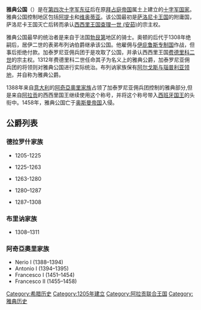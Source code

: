 {{unreferenced|time=2014-1-7}}

'''雅典公国'''（{{lang-el|Δουκᾶτον Ἀθηνῶν}}）是在[[第四次十字军东征|第四次十字军东征]]后在原[[拜占庭帝国|拜占庭帝国]]属土上建立的[[十字军国家|十字军国家]]。雅典公国控制地区包括[[阿提卡|阿提卡]]和[[維奧蒂亞州|维奥蒂亚]]。该公国最初是[[萨洛尼卡王国|萨洛尼卡王国]]的附庸国，萨洛尼卡王国灭亡后转而承认[[西西里王国|西西里王国]][[查理一世_(安茹)|查理一世 (安茹)]]的宗主权。

雅典公国最早的统治者是来自于法国[[勃艮第|勃艮第]]地区的骑士{{link-en|奥顿·德·拉罗什|Othon de la Roche}}。奥顿的后代于1308年绝嗣后，居伊二世的表弟布列讷伯爵{{link-en|戈蒂埃五世（布列讷伯爵）|Walter V, Count of Brienne|戈蒂埃五世}}继承该公国。他雇佣{{link-en|加泰罗尼亚佣兵团|Catalan Company}}与[[伊庇鲁斯专制国|伊庇鲁斯专制国]]作战，但事后拒绝付款。加泰罗尼亚佣兵团于是攻取了公国，并承认西西里王国[[費德里科二世|费德里科二世]]的宗主权。1312年费德里科二世任命其子{{link-en|曼弗雷德 (雅典公爵)|Manfred, Duke of Athens|曼弗雷德}}为名义上的雅典公爵，加泰罗尼亚佣兵团的将领则对雅典公国进行实际统治。布列讷家族保有[[阿尔戈斯与瑙普利亚领地|阿尔戈斯与瑙普利亚领地]]，并自称为雅典公爵。

1388年来自[[意大利|意大利]]的[[阿奇亞奧里家族|阿奇亞奧里家族]]占领了加泰罗尼亚佣兵团控制的雅典部分,但是来自[[阿拉贡王国|阿拉贡]]的西西里国王继续使用这个称号，并将这个称号带入[[西班牙国王|西班牙国王]]的头衔中。1458年，雅典公国亡于[[奥斯曼帝国|奥斯曼帝国]]入侵。

== 公爵列表 ==

=== 德拉罗什家族 ===
* {{link-en|奥顿·德拉罗什|Othon de la Roche}}1205-1225
* {{link-en|居伊一世·德拉罗什|Guy I de la Roche}}1225-1263
* {{link-en|约翰一世·德拉罗什|John I de la Roche}}1263-1280
* {{link-en|威廉一世·德拉罗什|William I de la Roche}}1280–1287
* {{link-en|居伊二世·德拉罗什|Guy I de la Roche}}1287–1308

=== 布里讷家族 ===
* {{link-en|戈蒂埃五世（布列讷伯爵）|Walter V, Count of Brienne|戈蒂埃五世}}1308–1311

=== 阿奇亞奧里家族 ===
* Nerio I (1388–1394)
* Antonio I (1394–1395)
* Francesco I (1451–1454)
* Francesco II (1455–1458)

{{十字軍國家}}
{{拉丁人治下的希腊}}
{{拜占庭帝國繼承國}}
{{威尼斯共和国海外领地}}

[[Category:希腊历史|Category:希腊历史]]
[[Category:1205年建立|Category:1205年建立]]
[[Category:阿拉贡联合王国|Category:阿拉贡联合王国]]
[[Category:雅典历史|Category:雅典历史]]